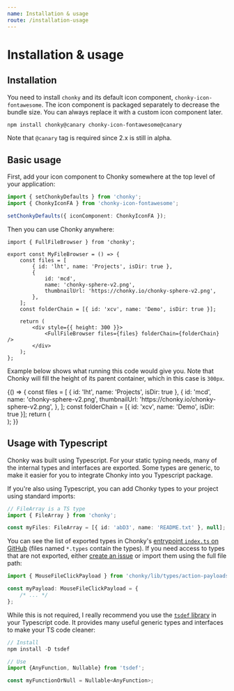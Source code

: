 ```yaml
---
name: Installation & usage
route: /installation-usage
---
```



# Installation & usage

## Installation

You need to install `chonky` and its default icon component, `chonky-icon-fontawesome`.
The icon component is packaged separately to decrease the bundle size. You can always
replace it with a custom icon component later.

```bash
npm install chonky@canary chonky-icon-fontawesome@canary
```

Note that `@canary` tag is required since 2.x is still in alpha.

## Basic usage

First, add your icon component to Chonky somewhere at the top level of your application:

```ts
import { setChonkyDefaults } from 'chonky';
import { ChonkyIconFA } from 'chonky-icon-fontawesome';

setChonkyDefaults({ iconComponent: ChonkyIconFA });
```

Then you can use Chonky anywhere:

```tsx
import { FullFileBrowser } from 'chonky';

export const MyFileBrowser = () => {
    const files = [
        { id: 'lht', name: 'Projects', isDir: true },
        {
            id: 'mcd',
            name: 'chonky-sphere-v2.png',
            thumbnailUrl: 'https://chonky.io/chonky-sphere-v2.png',
        },
    ];
    const folderChain = [{ id: 'xcv', name: 'Demo', isDir: true }];

    return (
        <div style={{ height: 300 }}>
            <FullFileBrowser files={files} folderChain={folderChain} />
        </div>
    );
};
```

Example below shows what running this code would give you. Note that Chonky will fill
the height of its parent container, which in this case is `300px`.

<Playground>
    {() => {
        const files = [
            { id: 'lht', name: 'Projects', isDir: true },
            {
                id: 'mcd',
                name: 'chonky-sphere-v2.png',
                thumbnailUrl: 'https://chonky.io/chonky-sphere-v2.png',
            },
        ];
        const folderChain = [{ id: 'xcv', name: 'Demo', isDir: true }];
        return (
            <div style={{ height: 300 }}>
                <FullFileBrowser files={files} folderChain={folderChain} />
            </div>
        );
    }}
</Playground>

## Usage with Typescript

Chonky was built using Typescript. For your static typing needs, many of the internal
types and interfaces are exported. Some types are generic, to make it easier for you
to integrate Chonky into you Typescript package.

If you're also using Typescript, you can add Chonky types to your project using
standard imports:

```ts
// FileArray is a TS type
import { FileArray } from 'chonky';

const myFiles: FileArray = [{ id: 'abD3', name: 'README.txt' }, null];
```

You can see the list of exported types in Chonky's [entrypoint `index.ts` on
GitHub](https://github.com/TimboKZ/Chonky/blob/2.x/packages/chonky/src/index.ts)
(files named `*.types` contain the types). If you need access to types that are not
exported, either [create an issue](https://github.com/TimboKZ/Chonky/issues) or import
them using the full file path:

```ts
import { MouseFileClickPayload } from 'chonky/lib/types/action-payloads.types';

const myPayload: MouseFileClickPayload = {
    /* ... */
};
```

While this is not required, I really recommend you use the [`tsdef` library][tsdef] in
your Typescript code. It provides many useful generic types and interfaces to make your
TS code cleaner:

```ts
// Install
npm install -D tsdef

// Use
import {AnyFunction, Nullable} from 'tsdef';

const myFunctionOrNull = Nullable<AnyFunction>;
```

[tsdef]: https://github.com/joonhocho/tsdef
